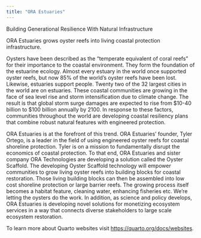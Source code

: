 ```yaml
---
title: "ORA Estuaries"
---
```


Building Generational Resilience With Natural Infrastructure

ORA Estuaries grows oyster reefs into living coastal protection infrastructure.

Oysters have been described as the “temperate equivalent of coral reefs” for their importance to the coastal environment.  They form the foundation of the estuarine ecology.  Almost every estuary in the world once supported oyster reefs, but now 85% of the world’s oyster reefs have been lost.  Likewise, estuaries support people.  Twenty two of the 32 largest cities in the world are on estuaries.  These coastal communities are growing in the face of sea level rise and storm intensification due to climate change.  The result is that global storm surge damages are expected to rise from $10-40 billion to $100 billion annually by 2100.  In response to these factors, communities throughout the world are developing coastal resiliency plans that combine robust natural features with engineered protection.

ORA Estuaries is at the forefront of this trend.  ORA Estuaries' founder, Tyler Ortego, is a leader in the field of using engineered oyster reefs for coastal shoreline protection.  Tyler is on a mission to fundamentally disrupt the economics of coastal protection.  To that end, ORA Estuaries and sister company ORA Technologies are developing a solution called the Oyster Scaffold.   The developing Oyster Scaffold technology will empower communities to grow living oyster reefs into building blocks for coastal restoration.  Those living building blocks can then be assembled into low cost shoreline protection or large barrier reefs.  The growing process itself becomes a habitat feature, cleaning water, enhancing fisheries etc.  We're letting the oysters do the work.
In addition, as science and policy develops, ORA Estuaries is developing novel solutions for monetizing ecosystem services in a way that connects diverse stakeholders to large scale ecosystem restoration.

::: {.callout-note}
To learn more about Quarto websites visit <https://quarto.org/docs/websites>.
:::
